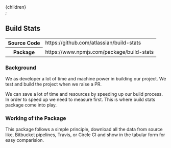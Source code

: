 
  <Main>{children}</Main>
</Page>;

## Build Stats

<table>
    <tr>
        <th>Source Code</th>
        <td>https://github.com/atlassian/build-stats</td>
    </tr>
    <tr>
        <th>Package</th>
        <td>https://www.npmjs.com/package/build-stats</td>
    </tr>
    </table>

### Background

We as developer a lot of time and machine power in building our project. We test and build the project when we raise a PR.

We can save a lot of time and resources by speeding up our build process. In order to speed up we need to measure first. This is where build stats package come into play.

### Working of the Package

This package follows a simple principle, download all the data from source like, Bitbucket pipelines, Travis, or Circle CI and show in the tabular form for easy comparision.


